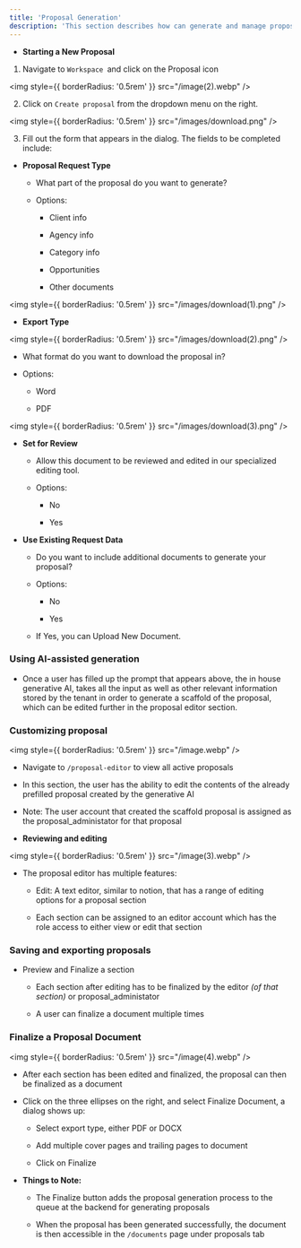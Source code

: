 ```yaml
---
title: 'Proposal Generation'
description: 'This section describes how can generate and manage proposals on Kontratar'
---
```


* **Starting a New Proposal**

1. Navigate to `Workspace `and click on the Proposal icon

<img
  style={{ borderRadius: '0.5rem' }}
  src="/image(2).webp"
/>

2. Click on `Create proposal` from the dropdown menu on the right.

<img
  style={{ borderRadius: '0.5rem' }}
  src="/images/download.png"
/>

3. Fill out the form that appears in the dialog. The fields to be completed include:

* **Proposal Request Type**

  * What part of the proposal do you want to generate?

  * Options:

    * Client info

    * Agency info

    * Category info

    * Opportunities

    * Other documents

<img
  style={{ borderRadius: '0.5rem' }}
  src="/images/download(1).png"
/>

* **Export Type**

<img
  style={{ borderRadius: '0.5rem' }}
  src="/images/download(2).png"
/>

* What format do you want to download the proposal in?

* Options:

  * Word

  * PDF

<img
  style={{ borderRadius: '0.5rem' }}
  src="/images/download(3).png"
/>

* **Set for Review**

  * Allow this document to be reviewed and edited in our specialized editing tool.

  * Options:

    * No

    * Yes

* **Use Existing Request Data**

  * Do you want to include additional documents to generate your proposal?

  * Options:

    * No

    * Yes

  * If Yes, you can Upload New Document.

### **Using AI-assisted generation**

* Once a user has filled up the prompt that appears above, the in house generative AI, takes all the input as well as other relevant information stored by the tenant in order to generate a scaffold of the proposal, which can be edited further in the proposal editor section.

### **Customizing proposal**

<img
  style={{ borderRadius: '0.5rem' }}
  src="/image.webp"
/>

* Navigate to `/proposal-editor` to view all active proposals

* In this section, the user has the ability to edit the contents of the already prefilled proposal created by the generative AI

* Note: The user account that created the scaffold proposal is assigned as the proposal\_administator for that proposal

* **Reviewing and editing**

<img
  style={{ borderRadius: '0.5rem' }}
  src="/image(3).webp"
/>

  * The proposal editor has multiple features:

    * Edit: A  text editor, similar to notion, that has a range of editing options for a proposal section

    * Each section can be assigned to an editor account which has the role access to either view or edit that section

### **Saving and exporting proposals**

* Preview and Finalize a section

  * Each section after editing has to be finalized by the editor *(of that section)* or proposal\_administator

  * A user can finalize a document multiple times

### **Finalize a Proposal Document**

<img
  style={{ borderRadius: '0.5rem' }}
  src="/image(4).webp"
/>

* After each section has been edited and finalized, the proposal can then be finalized as a document

* Click on the three ellipses on the right, and select Finalize Document, a dialog shows up:

  * Select export type, either PDF or DOCX

  * Add multiple cover pages and trailing pages to document

  * Click on Finalize

* **Things to Note:**

  * The Finalize button adds the proposal generation process to the queue at the backend for generating proposals

  * When the proposal has been generated successfully, the document is then accessible in the `/documents` page under proposals tab